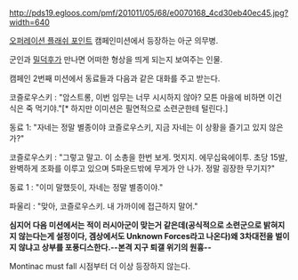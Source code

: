 http://pds19.egloos.com/pmf/201011/05/68/e0070168_4cd30eb40ec45.jpg?width=640

[[오퍼레이션 플래쉬 포인트]] 캠페인미션에서 등장하는 아군 의무병.

군인과 [[밀덕후]]가 만나면 어떠한 형상을 띄게 되는지 보여주는 인물.

캠페인 2번째 미션에서 동료들과 다음과 같은 대화를 주고 받는다.

코즐로우스키 : "암스트롱, 이번 임무는 너무 시시하지 않아? 모튼 마을에 비하면 이건 식은 죽 먹기야."[* 하지만 이미션은 필연적으로 소련군한테 털린다.]

동료 1: "자네는 정말 별종이야 코즐로우스키, 지금 자네는 이 상황을 즐기고 있지 않은가?"

코즐로우스키 : "그렇고 말고. 이 소총을 한번 보게. 멋지지. 에무십육에이투. 초당 15발, 완벽하게 조화를 이루고 있으며 5파운드밖에 무게가 안 나가. 정말 굉장한 무기지?"

동료 1 : "이미 말했듯이, 자네는 정말 별종이야."

파울리 : "맞아, 코즐로우스키. 내 가까이에 접근하지 말어."

'''심지어 다음 미션에서는 적이 러시아군이 맞는거 같은데(공식적으로 소련군으로 밝혀지지 않는다는게 설정이다, 겜상에서도 Unknown Forces라고 나온다)왜 3차대전을 벌이지 않냐고 상부를 포풍디스한다.--본격 지구 퇴갤 위기의 원흉--'''

Montinac must fall 시점부터 더 이상 등장하지 않는다.

